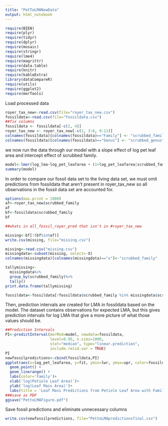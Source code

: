 ```yaml
---
title: "PetToLMANewData"
output: html_notebook
---
```



```r
require(BIEN)
require(plyr)
require(tidyr) 
require(dplyr)
require(mosaic)
require(stringr)
require(lme4)
require(magrittr)
require(data.table)
require(knitr)
require(kableExtra)
library(dataCompareR)
require(utils)
require(ggplot2)
require(merTools)
```

Load processed data
```r
royer_tax_new<-read.csv(file="royer_tax_new.csv")
fossildata<-read.csv(file="fossildata.csv")
##fix columns
fossildata <- fossildata[-c(1, 4)]
royer_tax_new <- royer_tax_new[-c(1, 3:6, 9:11)]
colnames(fossildata)[colnames(fossildata)=="Family"] <- "scrubbed_family"
colnames(fossildata)[colnames(fossildata)=="Genus"] <- "scrubbed_genus"
```

we now run the data through our model with a slope effect of log pet leaf area and intercept effect of scrubbed family.
```r
model<-lmer(log_lma~log_pet_leafarea + (1+log_pet_leafarea|scrubbed_family), data=royer_tax_new)
summary(model)
```

In order to compare our fossil data set to the living data set, we must omit predictions from fossildata that aren't present in royer_tax_new so all observations in the fossil data set are accounted for. 
```r
options(max.print = 1000)
af<-royer_tax_new$scrubbed_family
af
bf<-fossildata$scrubbed_family
bf

##whats in all_fossil_royer_pred that isn't in #royer_tax_new

missing<-bf[!(bf%in%af)]
write.csv(missing, file="missing.csv")

missing<-read.csv("missing.csv")
missingdata<-subset(missing, select=-X)
colnames(missingdata)[colnames(missingdata)=="x"]<-"scrubbed_family"

tallymissing<-
  missingdata%>%
  group_by(scrubbed_family)%>%
  tally()
print.data.frame(tallymissing)

fossildata<-fossildata[!fossildata$scrubbed_family %in% missingdata$scrubbed_family,]
```

Then, prediction intervals are created for LMA in fossildata based on the model. The dataset contains observations for expected LMA, but this gives prediction intervals for log LMA that give a more picture of what those values should be. 
```r
##Prediction Intervals 
PI<-predictInterval(merMod=model, newdata=fossildata, 
                    level=0.95, n.sims=1000,
                    stat="median", type="linear.prediction",
                    include.resid.var = TRUE)
PI
newfossilpredictions<-cbind(fossildata,PI)
ggplot(aes(x=log_pet_leafarea, y=fit, ymin=lwr, ymax=upr, color=fossildata$scrubbed_family), data=newfossilpredictions) +
  geom_point() +
  geom_linerange() +
  labs(color='Family')+
  xlab('log(Petiole Leaf Area)')+
  ylab('log(Leaf Mass Area)')+
  labs(title = 'Leaf Mass Predictions from Petiole Leaf Area with Family Information')
###save as PDF
ggsave("PettoLMAFigure.pdf")
```

Save fossil predictions and eliminate unnecessary columns
```r
write.csv(newfossilpredictions, file="PettoLMApredictionsfinal.csv")
```